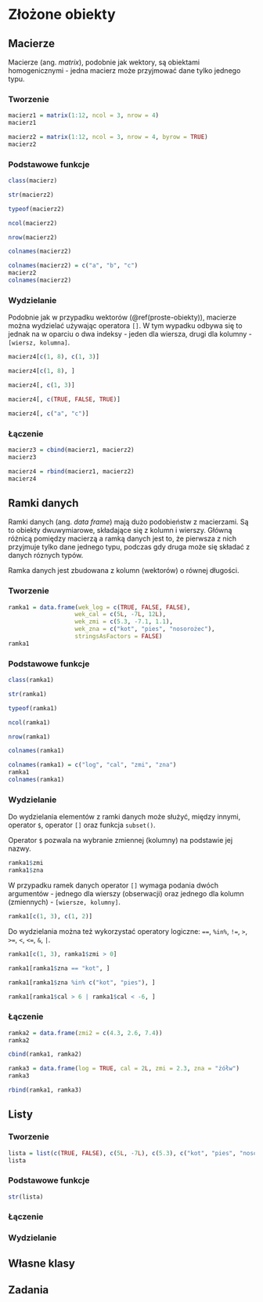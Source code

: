 # Złożone obiekty {#zlozone-obiekty}

## Macierze

Macierze (ang. *matrix*), podobnie jak wektory, są obiektami homogenicznymi - jedna macierz może przyjmować dane tylko jednego typu.
<!-- ref to arrays -->

### Tworzenie

```r
macierz1 = matrix(1:12, ncol = 3, nrow = 4)
macierz1
```

```r
macierz2 = matrix(1:12, ncol = 3, nrow = 4, byrow = TRUE)
macierz2
```

<!-- Macierze używane są ... zastosowania. -->
<!-- ref to rasters -->

### Podstawowe funkcje

```r
class(macierz)
```

```r
str(macierz2)
```

```r
typeof(macierz2)
```

```r
ncol(macierz2)
```

```r
nrow(macierz2)
```

```r
colnames(macierz2)
```

```r
colnames(macierz2) = c("a", "b", "c")
macierz2
colnames(macierz2)
```

<!-- `rownames()` - info about problems with rownames (block) -->

### Wydzielanie

Podobnie jak w przypadku wektorów (\@ref(proste-obiekty)), macierze można wydzielać używając operatora `[]`.
W tym wypadku odbywa się to jednak na w oparciu o dwa indeksy - jeden dla wiersza, drugi dla kolumny - `[wiersz, kolumna]`.

```r
macierz4[c(1, 8), c(1, 3)]
```

```r
macierz4[c(1, 8), ]
```

```r
macierz4[, c(1, 3)]
```

```r
macierz4[, c(TRUE, FALSE, TRUE)]
```

```r
macierz4[, c("a", "c")]
```

<!-- ref to wektory -->
<!-- block - też prosty wektor i macierz -->

### Łączenie

```r
macierz3 = cbind(macierz1, macierz2)
macierz3
```

```r
macierz4 = rbind(macierz1, macierz2)
macierz4
```

## Ramki danych

Ramki danych (ang. *data frame*) mają dużo podobieństw z macierzami. 
Są to obiekty dwuwymiarowe, składające się z kolumn i wierszy. 
Główną różnicą pomiędzy macierzą a ramką danych jest to, że pierwsza z nich przyjmuje tylko dane jednego typu, podczas gdy druga może się składać z danych róznych typów.

Ramka danych jest zbudowana z kolumn (wektorów) o równej długości.
<!-- a data frame is a list of equal-length vectors -->
<!-- nested data frames footnote -->

### Tworzenie

```r
ramka1 = data.frame(wek_log = c(TRUE, FALSE, FALSE),
                   wek_cal = c(5L, -7L, 12L), 
                   wek_zmi = c(5.3, -7.1, 1.1), 
                   wek_zna = c("kot", "pies", "nosorożec"),
                   stringsAsFactors = FALSE)
ramka1
```

<!-- problem z `stringsAsFactors` -->

### Podstawowe funkcje

```r
class(ramka1)
```

```r
str(ramka1)
```

```r
typeof(ramka1)
```

```r
ncol(ramka1)
```

```r
nrow(ramka1)
```

```r
colnames(ramka1)
```

```r
colnames(ramka1) = c("log", "cal", "zmi", "zna")
ramka1
colnames(ramka1)
```

<!-- `rownames()` - info about problems with rownames (block) -->

### Wydzielanie

Do wydzielania elementów z ramki danych może służyć, między innymi, operator `$`, operator `[]`  oraz funkcja `subset()`.

Operator `$` pozwala na wybranie zmiennej (kolumny) na podstawie jej nazwy.

```r
ramka1$zmi
ramka1$zna
```

W przypadku ramek danych operator `[]` wymaga podania dwóch argumentów - jednego dla wierszy (obserwacji) oraz jednego dla kolumn (zmiennych) - `[wiersze, kolumny]`.

```r
ramka1[c(1, 3), c(1, 2)]
```

Do wydzielania można też wykorzystać operatory logiczne: `==`, `%in%`, `!=`, `>`, `>=`, `<`, `<=`, `&`, `|`.

```r
ramka1[c(1, 3), ramka1$zmi > 0]
```

```r
ramka1[ramka1$zna == "kot", ]
```

<!-- block == vs = -->

```r
ramka1[ramka1$zna %in% c("kot", "pies"), ]
```

```r
ramka1[ramka1$cal > 6 | ramka1$cal < -6, ]
```

<!-- ref to wektor and matrix -->

### Łączenie

```r
ramka2 = data.frame(zmi2 = c(4.3, 2.6, 7.4))
ramka2
```

```r
cbind(ramka1, ramka2)
```

```r
ramka3 = data.frame(log = TRUE, cal = 2L, zmi = 2.3, zna = "żółw")
ramka3
```

```r
rbind(ramka1, ramka3)
```

<!-- info about joins -->
<!-- ref to joins -->

## Listy

### Tworzenie

```r
lista = list(c(TRUE, FALSE), c(5L, -7L), c(5.3), c("kot", "pies", "nosorożec"))
lista
```

<!-- wielopoziomowe listy -->

### Podstawowe funkcje

```r
str(lista)
```

### Łączenie

### Wydzielanie

## Własne klasy

<!-- ... -->
<!-- Istnieje ogromna liczba klas obiektów w R -->
<!-- Każdy może stworzyć swoją własną klasę! -->
<!-- Różne funkcje wymagają różnych klas obiektów -->

## Zadania
